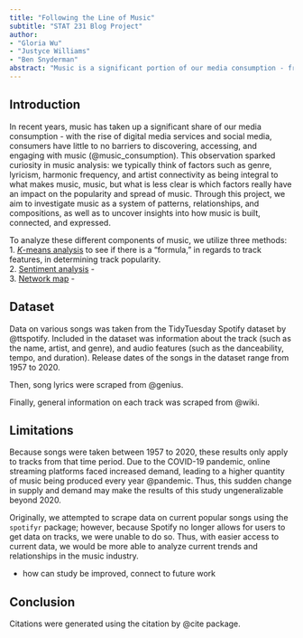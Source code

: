 ```yaml
---
title: "Following the Line of Music"
subtitle: "STAT 231 Blog Project"
author: 
- "Gloria Wu"
- "Justyce Williams"
- "Ben Snyderman"
abstract: "Music is a significant portion of our media consumption - from iconic performances at the Super Bowl and the Grammys to the viral spread of songs on social media platforms. Through this project, we utilize k-means analysis, sentiment analysis, and a network map to explore music."
---
```


## Introduction

In recent years, music has taken up a significant share of our media consumption - with the rise of digital media services and social media, consumers have little to no barriers to discovering, accessing, and engaging with music (@music_consumption). This observation sparked curiosity in music analysis: we typically think of factors such as genre, lyricism, harmonic frequency, and artist connectivity as being integral to what makes music, music, but what is less clear is which factors really have an impact on the popularity and spread of music. Through this project, we aim to investigate music as a system of patterns, relationships, and compositions, as well as to uncover insights into how music is built, connected, and expressed.    

To analyze these different components of music, we utilize three methods:   
1. [$K$-means analysis](k-means.qmd) to see if there is a "formula," in regards to track features, in determining track popularity.                 
2. [Sentiment analysis](sentiment-analysis.qmd) -        
3. [Network map](network-map.qmd) -         

## Dataset

Data on various songs was taken from the TidyTuesday Spotify dataset by @ttspotify. Included in the dataset was information about the track (such as the name, artist, and genre), and audio features (such as the danceability, tempo, and duration). Release dates of the songs in the dataset range from 1957 to 2020.     

Then, song lyrics were scraped from @genius.

Finally, general information on each track was scraped from @wiki.

## Limitations

Because songs were taken between 1957 to 2020, these results only apply to tracks from that time period. Due to the COVID-19 pandemic, online streaming platforms faced increased demand, leading to a higher quantity of music being produced every year @pandemic. Thus, this sudden change in supply and demand may make the results of this study ungeneralizable beyond 2020.      

Originally, we attempted to scrape data on current popular songs using the `spotifyr` package; however, because Spotify no longer allows for users to get data on tracks, we were unable to do so. Thus, with easier access to current data, we would be more able to analyze current trends and relationships in the music industry.       

- how can study be improved, connect to future work

## Conclusion

Citations were generated using the citation by @cite package. 